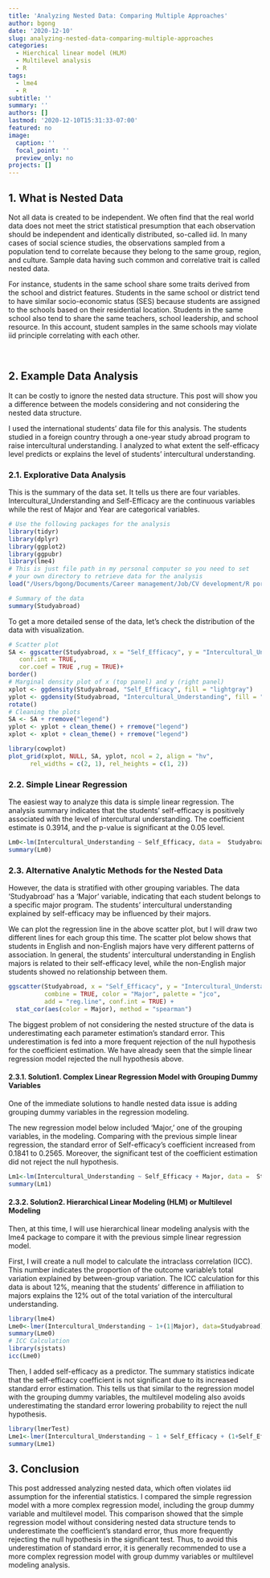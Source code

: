 ```yaml
---
title: 'Analyzing Nested Data: Comparing Multiple Approaches'
author: bgong
date: '2020-12-10'
slug: analyzing-nested-data-comparing-multiple-approaches
categories:
  - Hierchical linear model (HLM)
  - Multilevel analysis
  - R
tags:
  - lme4
  - R
subtitle: ''
summary: ''
authors: []
lastmod: '2020-12-10T15:31:33-07:00'
featured: no
image:
  caption: ''
  focal_point: ''
  preview_only: no
projects: []
---
```


## **1. What is Nested Data**

Not all data is created to be independent. We often find that the real world data does not meet the strict statistical presumption that each observation should be independent and identically distributed, so-called iid. In many cases of social science studies, the observations sampled from a population tend to correlate because they belong to the same group, region, and culture. Sample data having such common and correlative trait is called nested data. 

For instance, students in the same school share some traits derived from the school and district features. Students in the same school or district tend to have similar socio-economic status (SES) because students are assigned to the schools based on their residential location. Students in the same school also tend to share the same teachers, school leadership, and school resource. In this account, student samples in the same schools may violate iid principle correlating with each other.

&nbsp;

## **2. Example Data Analysis**

It can be costly to ignore the nested data structure. This post will show you a difference between the models considering and not considering the nested data structure.

I used the international students' data file for this analysis. The students studied in a foreign country through a one-year study abroad program to raise intercultural understanding. I analyzed to what extent the self-efficacy level predicts or explains the level of students' intercultural understanding.

###   **2.1. Explorative Data Analysis**

This is the summary of the data set. It tells us there are four variables. Intercultural_Understanding and Self-Efficacy are the continuous variables while the rest of Major and Year are categorical variables.

```r
# Use the following packages for the analysis
library(tidyr)
library(dplyr)
library(ggplot2)
library(ggpubr)
library(lme4)
# This is just file path in my personal computer so you need to set
# your own directory to retrieve data for the analysis
load("/Users/bgong/Documents/Career management/Job/CV development/R portfolio/Gong.web/content/post/Nested-data/Nested-data_files/Nested.RData")
```

```r
# Summary of the data
summary(Studyabroad)
```

To get a more detailed sense of the data, let's check the distribution of the data with visualization.
```r

# Scatter plot
SA <- ggscatter(Studyabroad, x = "Self_Efficacy", y = "Intercultural_Understanding",color = "#00AFBB", size = 1, alpha = 0.6, add = "reg.line", add.params = list(color = "blue", fill = "lightgray"),
   conf.int = TRUE, 
   cor.coef = TRUE ,rug = TRUE)+
border()                                         
# Marginal density plot of x (top panel) and y (right panel)
xplot <- ggdensity(Studyabroad, "Self_Efficacy", fill = "lightgray")
yplot <- ggdensity(Studyabroad, "Intercultural_Understanding", fill = "lightgray")+
rotate()
# Cleaning the plots
SA <- SA + rremove("legend")
yplot <- yplot + clean_theme() + rremove("legend") 
xplot <- xplot + clean_theme() + rremove("legend")

library(cowplot)
plot_grid(xplot, NULL, SA, yplot, ncol = 2, align = "hv", 
      rel_widths = c(2, 1), rel_heights = c(1, 2))
```

###   **2.2. Simple Linear Regression**

The easiest way to analyze this data is simple linear regression. The analysis summary indicates that the students' self-efficacy is positively associated with the level of intercultural understanding. The coefficient estimate is 0.3914, and the p-value is significant at the 0.05 level. 

```r
Lm0<-lm(Intercultural_Understanding ~ Self_Efficacy, data =  Studyabroad)
summary(Lm0)
```

### **2.3. Alternative Analytic Methods for the Nested Data**

However, the data is stratified with other grouping variables. The data 'Studyabroad' has a 'Major' variable, indicating that each student belongs to a specific major program. The students' intercultural understanding explained by self-efficacy may be influenced by their majors. 

We can plot the regression line in the above scatter plot, but I will draw two different lines for each group this time. The scatter plot below shows that students in English and non-English majors have very different patterns of association. In general, the students' intercultural understanding in English majors is related to their self-efficacy level, while the non-English major students showed no relationship between them. 
```r
ggscatter(Studyabroad, x = "Self_Efficacy", y = "Intercultural_Understanding", size = 0.3,
          combine = TRUE, color = "Major", palette = "jco",
          add = "reg.line", conf.int = TRUE) +
  stat_cor(aes(color = Major), method = "spearman")
```

The biggest problem of not considering the nested structure of the data is underestimating each parameter estimation's standard error. This underestimation is fed into a more frequent rejection of the null hypothesis for the coefficient estimation. We have already seen that the simple linear regression model rejected the null hypothesis above.

#### **2.3.1. Solution1. Complex Linear Regression Model with Grouping Dummy Variables**

One of the immediate solutions to handle nested data issue is adding grouping dummy variables in the regression modeling.

The new regression model below included 'Major,' one of the grouping variables, in the modeling. Comparing with the previous simple linear regression, the standard error of Self-efficacy's coefficient increased from 0.1841 to 0.2565. Moreover, the significant test of the coefficient estimation did not reject the null hypothesis.
```r
Lm1<-lm(Intercultural_Understanding ~ Self_Efficacy + Major, data =  Studyabroad)
summary(Lm1)
```


#### **2.3.2. Solution2. Hierarchical Linear Modeling (HLM) or Multilevel Modeling**

Then, at this time, I will use hierarchical linear modeling analysis with the lme4 package to compare it with the previous simple linear regression model.

First, I will create a null model to calculate the intraclass correlation (ICC). This number indicates the proportion of the outcome variable's total variation explained by between-group variation. The ICC calculation for this data is about 12%, meaning that the students' difference in affiliation to majors explains the 12% out of the total variation of the intercultural understanding.
```r
library(lme4)
Lme0<-lmer(Intercultural_Understanding ~ 1+(1|Major), data=Studyabroad)
summary(Lme0)
# ICC Calculation
library(sjstats)
icc(Lme0)
```

Then, I added self-efficacy as a predictor. The summary statistics indicate that the self-efficacy coefficient is not significant due to its increased standard error estimation. This tells us that similar to the regression model with the grouping dummy variables, the multilevel modeling also avoids underestimating the standard error lowering probability to reject the null hypothesis.
```r
library(lmerTest)
Lme1<-lmer(Intercultural_Understanding ~ 1 + Self_Efficacy + (1+Self_Efficacy|Major), data=Studyabroad, na.action = na.exclude)
summary(Lme1)
```

## 3. Conclusion

This post addressed analyzing nested data, which often violates iid assumption for the inferential statistics. I compared the simple regression model with a more complex regression model, including the group dummy variable and multilevel model. This comparison showed that the simple regression model without considering nested data structure tends to underestimate the coefficient's standard error, thus more frequently rejecting the null hypothesis in the significant test. Thus, to avoid this underestimation of standard error, it is generally recommended to use a more complex regression model with group dummy variables or multilevel modeling analysis. 

